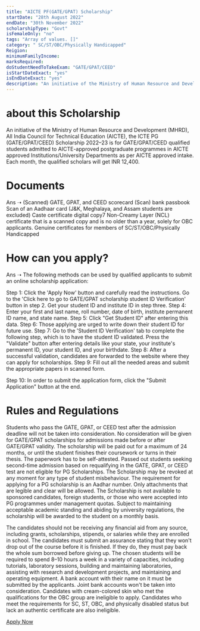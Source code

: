 ```yaml
---
title: "AICTE PF(GATE/GPAT) Scholarship"
startDate: "28th August 2022"
endDate: "30th November 2022"
scholarshipType: "Govt"
isFemaleOnly: "no"
tags: "Array of values. []"
category: " SC/ST/OBC/Physically Handicapped"
Reigion:
minimumFamilyIncome:
marksRequired:
doStudentNeedToTakeExam: "GATE/GPAT/CEED"
isStartDateExact: "yes"
isEndDateExact: "yes"
description: "An initiative of the Ministry of Human Resource and Development (MHRD), All India Council for Technical Education (AICTE), the ICTE PG (GATE/GPAT/CEED) Scholarship 2022–23."
---
```


# about this Scholarship
An initiative of the Ministry of Human Resource and Development (MHRD), All India Council for Technical Education (AICTE), the ICTE PG (GATE/GPAT/CEED) Scholarship 2022–23 is for GATE/GPAT/CEED qualified students admitted to AICTE-approved postgraduate programmes in AICTE approved Institutions/University Departments as per AICTE approved intake. Each month, the qualified scholars will get INR 12,400.

# Documents

Ans ➝
(Scanned) GATE, GPAT, and CEED scorecard
(Scan) bank passbook
Scan of an Aadhaar card (J&K, Meghalaya, and Assam students are excluded)
Caste certificate digital copy7
Non-Creamy Layer (NCL) certificate that is a scanned copy and is no older than a year, solely for OBC applicants.
Genuine certificates for members of SC/ST/OBC/Physically Handicapped

# How can you apply?

Ans ➝ The following methods can be used by qualified applicants to submit an online scholarship application:

Step 1: Click the 'Apply Now' button and carefully read the instructions.
Go to the 'Click here to go to GATE/GPAT scholarship student ID Verification' button in step 2.
Get your student ID and institute ID in step three.
Step 4: Enter your first and last name, roll number, date of birth, institute permanent ID name, and state name.
Step 5: Click "Get Student ID" after entering this data.
Step 6: Those applying are urged to write down their student ID for future use.
Step 7: Go to the 'Student ID Verification' tab to complete the following step, which is to have the student ID validated. Press the "Validate" button after entering details like your state, your institute's permanent ID, your student ID, and your birthdate.
Step 8: After a successful validation, candidates are forwarded to the website where they can apply for scholarships.
Step 9: Fill out all the needed areas and submit the appropriate papers in scanned form.

Step 10: In order to submit the application form, click the "Submit Application" button at the end.

# Rules and Regulations

Students who pass the GATE, GPAT, or CEED test after the admission deadline will not be taken into consideration.
No consideration will be given for GATE/GPAT scholarships for admissions made before or after GATE/GPAT validity.
The scholarship will be paid out for a maximum of 24 months, or until the student finishes their coursework or turns in their thesis.
The paperwork has to be self-attested.
Passed out students seeking second-time admission based on requalifying in the GATE, GPAT, or CEED test are not eligible for PG Scholarships.
The Scholarship may be revoked at any moment for any type of student misbehaviour.
The requirement for applying for a PG scholarship is an Aadhar number.
Only attachments that are legible and clear will be allowed.
The Scholarship is not available to sponsored candidates, foreign students, or those who were accepted into PG programmes under management quotas.
Subject to maintaining acceptable academic standing and abiding by university regulations, the scholarship will be awarded to the student on a monthly basis.

The candidates should not be receiving any financial aid from any source, including grants, scholarships, stipends, or salaries while they are enrolled in school.
The candidates must submit an assurance stating that they won't drop out of the course before it is finished. If they do, they must pay back the whole sum borrowed before giving up.
The chosen students will be required to spend 8–10 hours a week in a variety of capacities, including tutorials, laboratory sessions, building and maintaining laboratories, assisting with research and development projects, and maintaining and operating equipment.
A bank account with their name on it must be submitted by the applicants. Joint bank accounts won't be taken into consideration.
Candidates with cream-colored skin who met the qualifications for the OBC group are ineligible to apply.
Candidates who meet the requirements for SC, ST, OBC, and physically disabled status but lack an authentic certificate are also ineligible.

[Apply Now](https://www.aicte-india.org/schemes/students-development-schemes/PG-Scholarship-Scheme/General-instruction)
